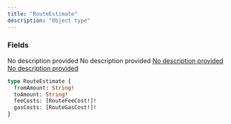 ```yaml
---
title: "RouteEstimate"
description: "Object type"
---
```


### Fields

<ResponseField name="fromAmount" type="String!" required>
  No description provided
</ResponseField>

<ResponseField name="toAmount" type="String!" required>
  No description provided
</ResponseField>

<a href="/api-reference/types/routefeecost">
  <ResponseField name="feeCosts" type="[RouteFeeCost!]!" required>
    No description provided
  </ResponseField>
</a>

<a href="/api-reference/types/routegascost">
  <ResponseField name="gasCosts" type="[RouteGasCost!]!" required>
    No description provided
  </ResponseField>
</a>


```graphql RouteEstimate
type RouteEstimate {
  fromAmount: String!
  toAmount: String!
  feeCosts: [RouteFeeCost!]!
  gasCosts: [RouteGasCost!]!
}
```
